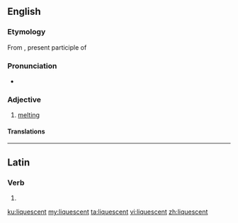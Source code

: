 ==English==

===Etymology===
From {{etyl|la|en}} {{m|la|liquescens}}, present participle of {{m|la|liquesco|liquescere}}

===Pronunciation===
* {{rhymes|ɛsənt|lang=en}}

===Adjective===
{{en-adj}}

# [[melting]]

====Translations====
{{trans-see|liquescent|melting}}

----

==Latin==

===Verb===
{{la-verb-form|liquēscent}}

# {{inflection of|liquēscō||3|p|futr|actv|indc|lang=la}}

[[ku:liquescent]]
[[my:liquescent]]
[[ta:liquescent]]
[[vi:liquescent]]
[[zh:liquescent]]